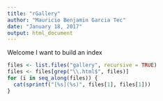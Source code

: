 ```yaml
---
title: "rGallery"
author: "Mauricio Benjamin Garcia Tec"
date: "January 18, 2017"
output: html_document
---
```


Welcome I want to build an index

```r
files <- list.files("gallery", recursive = TRUE)
files <- files[grep("\\.html$", files)]
for (i in seq_along(files)) {
  cat(sprintf("[%s](%s)", files[1], files[1]))  
}

```

